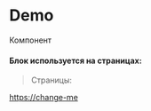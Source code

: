 
<Meta of={Demo} />

# Demo

Компонент

<Canvas of={Demo.Default} />

#### **Блок используется на страницах:**

> Страницы:

[https://change-me](https://change-me)

<Controls />

<Stories />

